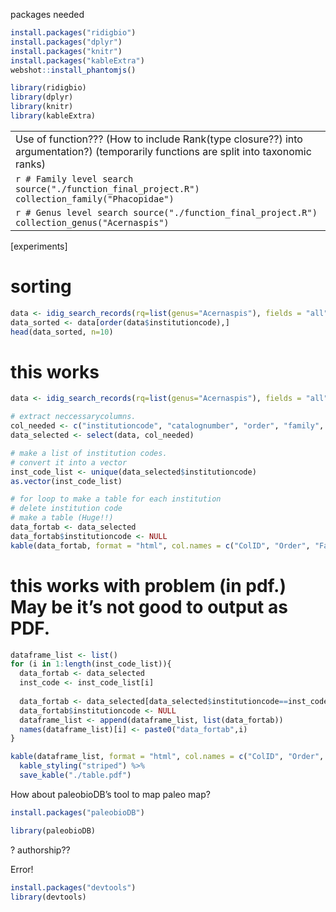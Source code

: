 packages needed
```r
install.packages("ridigbio")
install.packages("dplyr")
install.packages("knitr")
install.packages("kableExtra")
webshot::install_phantomjs()
```
```r
library(ridigbio)
library(dplyr)
library(knitr)
library(kableExtra)
```

-------------------------------------------------------------------------------
Use of function???
(How to include Rank(type closure??) into argumentation?)
(temporarily functions are split into taxonomic ranks)
```r
# Order level search
source("./function_final_project.R")
collection_order("Phacopida")
```  

```r
# Family level search
source("./function_final_project.R")
collection_family("Phacopidae")
```  

```r
# Genus level search
source("./function_final_project.R")
collection_genus("Acernaspis")
```  


------------------------------------------------------------------------
[experiments]

# sorting
```r
data <- idig_search_records(rq=list(genus="Acernaspis"), fields = "all")
data_sorted <- data[order(data$institutioncode),]
head(data_sorted, n=10)
```

# this works
```r
data <- idig_search_records(rq=list(genus="Acernaspis"), fields = "all")

# extract neccessarycolumns.
col_needed <- c("institutioncode", "catalognumber", "order", "family", "genus", "specificepithet", "earliestperiodorlowestsystem", "latestperiodorhighestsystem", "country", "county", "stateprovince", "formation")
data_selected <- select(data, col_needed)

# make a list of institution codes.
# convert it into a vector
inst_code_list <- unique(data_selected$institutioncode)
as.vector(inst_code_list)

# for loop to make a table for each institution
# delete institution code
# make a table (Huge!!)
data_fortab <- data_selected
data_fortab$institutioncode <- NULL
kable(data_fortab, format = "html", col.names = c("ColID", "Order", "Fam", "Gen", "Sp.", "eAge", "lAge", "Country", "County", "State", "Fm."), align = "l")
```



# this works with problem (in pdf.) May be it's not good to output as PDF.
```r
dataframe_list <- list()
for (i in 1:length(inst_code_list)){
  data_fortab <- data_selected
  inst_code <- inst_code_list[i]
  
  data_fortab <- data_selected[data_selected$institutioncode==inst_code, ]
  data_fortab$institutioncode <- NULL
  dataframe_list <- append(dataframe_list, list(data_fortab))
  names(dataframe_list)[i] <- paste0("data_fortab",i)
}

kable(dataframe_list, format = "html", col.names = c("ColID", "Order", "Fam", "Gen", "Sp.", "eAge", "lAge", "Country", "County", "State", "Fm."), align = "l") %>%
  kable_styling("striped") %>%
  save_kable("./table.pdf")
```




How about paleobioDB's tool to map paleo map?
```r
install.packages("paleobioDB")
```
```r
library(paleobioDB)
```


? authorship??


Error!
```r
install.packages("devtools")
library(devtools)
```

